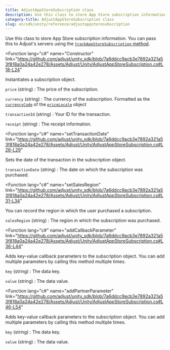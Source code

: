 ```yaml
---
title: AdjustAppStoreSubscription class
description: Use this class to store App Store subscription information.
category-title: AdjustAppStoreSubscription class
slug: en/sdk/unity/reference/adjustappstoresubscription
---
```


Use this class to store App Store subscription information. You can pass this to Adjust's servers using the [`trackAppStoreSubscription` method](#unity-trackappstoresubscription-invocation).

<Function
  lang="c#"
  name="Constructor"
  link="https://github.com/adjust/unity_sdk/blob/7a6ddcc9acb3e7892a321a53f818a0a24a42e278/Assets/Adjust/Unity/AdjustAppStoreSubscription.cs#L18-L24"
>

Instantiates a subscription object.

<slot slot="snippet">


<Constructor />

</slot>

<slot slot="parameters">

`price` (string)
: The price of the subscription.

`currency` (string)
: The currency of the subscription. Formatted as the [`currencyCode`](https://developer.apple.com/documentation/foundation/nslocale/1642836-currencycode?language=objc) of the [`priceLocale`](https://developer.apple.com/documentation/storekit/skproduct/1506145-pricelocale?language=objc) object

`transactionId` (string)
: Your ID for the transaction.

`receipt` (string)
: The receipt information.

</slot>

</Function>

<Function
  lang="c#"
  name="setTransactionDate"
  link="https://github.com/adjust/unity_sdk/blob/7a6ddcc9acb3e7892a321a53f818a0a24a42e278/Assets/Adjust/Unity/AdjustAppStoreSubscription.cs#L26-L29"
>

Sets the date of the transaction in the subscription object.

<slot slot="snippet">


<SetTransactionDate />

</slot>

<slot slot="parameters">

`transactionDate` (string)
: The date on which the subscription was purchased.

</slot>

</Function>

<Function
  lang="c#"
  name="setSalesRegion"
  link="https://github.com/adjust/unity_sdk/blob/7a6ddcc9acb3e7892a321a53f818a0a24a42e278/Assets/Adjust/Unity/AdjustAppStoreSubscription.cs#L31-L34"
>

You can record the region in which the user purchased a subscription.

<slot slot="snippet">


<SetSalesRegion />

</slot>

<slot slot="parameters">

`salesRegion` (string)
: The region in which the subscription was purchased.

</slot>

</Function>

<Function
  lang="c#"
  name="addCallbackParameter"
  link="https://github.com/adjust/unity_sdk/blob/7a6ddcc9acb3e7892a321a53f818a0a24a42e278/Assets/Adjust/Unity/AdjustAppStoreSubscription.cs#L36-L44"
>

Adds key-value callback parameters to the subscription object. You can add multiple parameters by calling this method multiple times.

<slot slot="snippet">


<AddCallbackParameter />

</slot>

<slot slot="parameters">

`key` (string)
: The data key.

`value` (string)
: The data value.

</slot>

</Function>

<Function
  lang="c#"
  name="addPartnerParameter"
  link="https://github.com/adjust/unity_sdk/blob/7a6ddcc9acb3e7892a321a53f818a0a24a42e278/Assets/Adjust/Unity/AdjustAppStoreSubscription.cs#L46-L54"
>

Adds key-value callback parameters to the subscription object. You can add multiple parameters by calling this method multiple times.

<slot slot="snippet">


<AddPartnerParameter />

</slot>

<slot slot="parameters">

`key` (string)
: The data key.

`value` (string)
: The data value.

</slot>

</Function>
